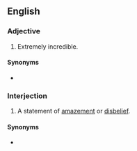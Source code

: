 ==English==

===Adjective===
{{en-adj|head=[[in]][[-fucking-]][[credible]]|-}}
# {{label|en|vulgar|slang}} Extremely incredible.

====Synonyms====
* {{l|en|un-fucking-believable}}

===Interjection===
{{en-interj|head=[[in-]][[-fucking-]][[credible]]}}
# {{label|en|vulgar|slang}} A statement of [[amazement]] or [[disbelief]].

====Synonyms====
* {{l|en|un-fucking-believable}}